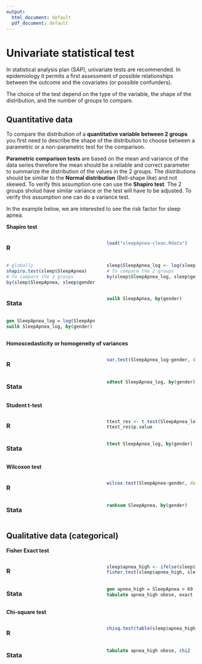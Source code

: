 ```yaml
---
output:
  html_document: default
  pdf_document: default
---
```


# Univariate statistical test

In statistical analysis plan (SAP), univariate tests are recommended. In epidemiology it permits  a first assessment of possible relationships between the outcome and the covariates (or possible confunders). 

The choice of the test depend on the type of the variable, the shape of the distribution, and the number of groups to compare.

## Quantitative data

To compare the distribution of a **quantitative variable between 2 groups** you first need to describe the shape of the distribution to choose between a parametric or a non-parametric test for the comparison.

**Parametric comparison tests** are based on the mean and variance of the data series therefore the mean should be a reliable and correct parameter to summarize the distribution of the values in the 2 groups. The distributions should be similar to the **Normal distribution** (Bell-shape like) and not skewed. To verify this assumption one can use the **Shapiro test**. The 2 groups sholud have similar variance or the test will have to be adjusted. To verify this assumption one can do a variance test.

In the example below, we are interested to see the risk factor for sleep apnea.

**Shapiro test**

::::{style="display: grid; grid-template-columns: 1fr 1fr; grid-column-gap: 30px;"}
:::{}
### R{-}
```r
load("sleepApnea-clean.Rdata")
```

```r
# globally
shapiro.test(sleep$SleepApnea)
# To compare the 2 groups
by(sleep$SleepApnea, sleep$gender, shapiro.test)
```

```r
sleep$SleepApnea_log <- log(sleep$SleepApnea)
# To compare the 2 groups
by(sleep$SleepApnea_log, sleep$gender,shapiro.test)
```
:::

:::{}
### Stata{-}
```stata
swilk SleepApnea, by(gender)
```

```stata
gen SleepApnea_log = log(SleepApnea) 
swilk SleepApnea_log, by(gender)
```
:::
::::

**Homoscedasticity or homogeneity of variances**

::::{style="display: grid; grid-template-columns: 1fr 1fr; grid-column-gap: 30px;"}
:::{}
### R{-}
```r
var.test(SleepApnea_log~gender, data=sleep)
```
:::

:::{}
### Stata{-}
```stata
sdtest SleepApnea_log, by(gender)
```
:::
::::

**Student t-test**

::::{style="display: grid; grid-template-columns: 1fr 1fr; grid-column-gap: 30px;"}
:::{}
### R{-}
```r
ttest_res <- t.test(SleepApnea_log~gender, data=sleep)
ttest_res$p.value
```
:::

:::{}
### Stata{-}
```stata
ttest SleepApnea_log, by(gender)
```
:::
::::

**Wilcoxon test**

::::{style="display: grid; grid-template-columns: 1fr 1fr; grid-column-gap: 30px;"}
:::{}
### R{-}
```r
wilcox.test(SleepApnea~gender, data=sleep)
```
:::

:::{}
### Stata{-}
```stata
ranksum SleepApnea, by(gender)
```
:::
::::



## Qualitative data (categorical)

**Fisher Exact test**

::::{style="display: grid; grid-template-columns: 1fr 1fr; grid-column-gap: 30px;"}
:::{}
### R{-}
```r
sleep$apnea_high <- ifelse(sleep$SleepApnea > 69, "Yes", "No")
fisher.test(sleep$apnea_high, sleep$obese)
```
:::

:::{}
### Stata{-}
```stata
gen apnea_high = SleepApnea > 69  
tabulate apnea_high obese, exact
```
:::
::::

**Chi-square test**

::::{style="display: grid; grid-template-columns: 1fr 1fr; grid-column-gap: 30px;"}
:::{}
### R{-}
```r
chisq.test(table(sleep$apnea_high, sleep$obese))
```
:::

:::{}
### Stata{-}
```stata
tabulate apnea_high obese, chi2
```
:::
::::
